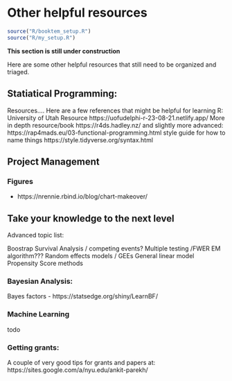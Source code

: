 # Other helpful resources {#sec-resources}

```r
source("R/booktem_setup.R")
source("R/my_setup.R")
```

::: callout-important
**This section is still under construction**
:::

Here are some other helpful resources that still need to be organized and triaged. 

## Statiatical Programming: 

Resources…. Here are a few references that might be helpful for learning R:
University of Utah Resource https://uofudelphi-r-23-08-21.netlify.app/
More in depth resource/book https://r4ds.hadley.nz/
and slightly more advanced: https://rap4mads.eu/03-functional-programming.html
style guide for how to name things https://style.tidyverse.org/syntax.html


## Project Management

### Figures

- https://nrennie.rbind.io/blog/chart-makeover/ 




## Take your knowledge to the next level

Advanced topic list: 

Boostrap
Survival Analysis / competing events? 
Multiple testing /FWER
EM algorithm???
Random effects models / GEEs
General linear model
Propensity Score methods

### Bayesian Analysis: 

Bayes factors - https://statsedge.org/shiny/LearnBF/ 

### Machine Learning

todo

### Getting grants: 

A couple of very good tips for grants and papers at: https://sites.google.com/a/nyu.edu/ankit-parekh/ 


